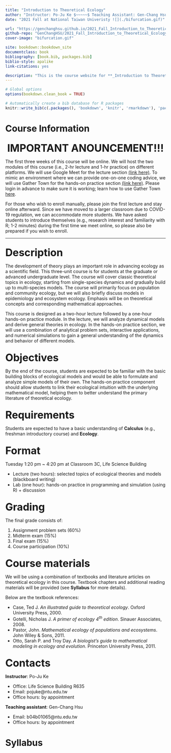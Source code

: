 ```yaml
--- 
title: "Introduction to Theoretical Ecology"
author: "Instructor: Po-Ju Ke $~~~~~$ Teaching Assistant: Gen-Chang Hsu"
date: "2021 Fall at National Taiwan Univeristy ![](./bifurcation.gif)"

url: "https://genchanghsu.github.io/2021_Fall_Introduction_to_Theoretical_Ecology/"
github-repo: "GenChangHSU/2021_Fall_Introduction_to_Theoretical_Ecology"
cover-image: "bifurcation.gif"

site: bookdown::bookdown_site
documentclass: book
bibliography: [book.bib, packages.bib]
biblio-style: apalike
link-citations: yes

description: "This is the course website for **_Introduction to Theoretical Ecology_** 2021 Fall at National Taiwan University."
---
```


```r
# Global options
options(bookdown.clean_book = TRUE)

# Automatically create a bib database for R packages
knitr::write_bib(c(.packages(), 'bookdown', 'knitr', 'rmarkdown'), 'packages.bib')

```

# Course Information {-}

<p style = "font-size: 24pt; margin-bottom: 5px; margin-top: 25px; text-align: center"> **IMPORTANT ANOUNCEMENT!!!** </p>
The first three weeks of this course will be online. We will host the two modules of this course (i.e., 2-hr lecture and 1-hr practice) on different platforms. We will use Google Meet for the lecture section [(link here)](https://meet.google.com/nzd-cdjp-kbt){target="_blank"}. To mimic an environment where we can provide one-on-one coding advice, we will use Gather Town for the hands-on practice section [(link here)](https://gather.town/app/osrqFSf0a7q0I6uo/TheoreticalEcology){target="_blank"}. Please login in advance to make sure it is working; learn how to use Gather Town [here](https://www.youtube.com/watch?v=89at5EvCEvk){target="_blank"}.

For those who wish to enroll manually, please join the first lecture and stay online afterward. Since we have moved to a larger classroom due to COVID-19 regulation, we can accommodate more students. We have asked students to introduce themselves (e.g., research interest and familiarity with R; 1-2 minutes) during the first time we meet online, so please also be prepared if you wish to enroll.

********************************************************************************

<p style = "font-size: 24pt; margin-bottom: 5px; margin-top: 25px"> **Description** </p> The development of theory plays an important role in advancing ecology as a scientific field. This three-unit course is for students at the graduate or advanced undergraduate level. The course will cover classic theoretical topics in ecology, starting from single-species dynamics and gradually build up to multi-species models. The course will primarily focus on population and community ecology, but we will also briefly discuss models in epidemiology and ecosystem ecology. Emphasis will be on theoretical concepts and corresponding mathematical approaches.

This course is designed as a two-hour lecture followed by a one-hour hands-on practice module. In the lecture, we will analyze dynamical models and derive general theories in ecology. In the hands-on practice section, we will use a combination of analytical problem sets, interactive applications, and numerical simulations to gain a general understanding of the dynamics and behavior of different models. 

<p style = "font-size: 24pt; margin-bottom: 5px; margin-top: 25px"> **Objectives** </p>
By the end of the course, students are expected to be familiar with the basic building blocks of ecological models and would be able to formulate and analyze simple models of their own. The hands-on practice component should allow students to link their ecological intuition with the underlying mathematical model, helping them to better understand the primary literature of theoretical ecology. 

<p style = "font-size: 24pt; margin-bottom: 5px; margin-top: 25px"> **Requirements** </p>
Students are expected to have a basic understanding of **Calculus** (e.g., freshman introductory course) and **Ecology**.

<p style = "font-size: 24pt; margin-bottom: 5px; margin-top: 25px"> **Format** </p>
Tuesday 1:20 pm ~ 4:20 pm at Classroom 3C, Life Science Building

- Lecture (two hours): selected topics of ecological theories and models (blackboard writing) 
- Lab (one hour): hands-on practice in programming and simulation (using R) + discussion

<p style = "font-size: 24pt; margin-bottom: 5px; margin-top: 25px"> **Grading** </p>
The final grade consists of:

(1) Assignment problem sets (60%)
(2) Midterm exam (15%)
(3) Final exam (15%)
(4) Course participation (10%)

<p style = "font-size: 24pt; margin-bottom: 5px; margin-top: 25px"> **Course materials** </p>
We will be using a combination of textbooks and literature articles on theoretical ecology in this course. Textbook chapters and additional reading materials will be provided (see **Syllabus** for more details).

Below are the textbook references:

- Case, Ted J. *An illustrated guide to theoretical ecology*. Oxford University Press, 2000.
- Gotelli, Nicholas J. *A primer of ecology 4^th^ edition*. Sinauer Associates, 2008.
- Pastor, John. *Mathematical ecology of populations and ecosystems*. John Wiley & Sons, 2011.
- Otto, Sarah P. and Troy Day. *A biologist's guide to mathematical modeling in ecology and evolution*. Princeton University Press, 2011.

<p style = "font-size: 24pt; margin-bottom: 5px; margin-top: 25px"> **Contacts** </p>
**Instructor**: Po-Ju Ke

- Office: Life Science Building R635
- Email: pojuke@ntu.edu.tw
- Office hours: by appointment

**Teaching assistant**: Gen-Chang Hsu

- Email: b04b01065@ntu.edu.tw
- Office hours: by appointment


# Syllabus {-}

<!-- ```{r, echo = FALSE, message = F, warning = F, error = F} -->
<!-- library(tidyverse) -->
<!-- library(knitr) -->
<!-- library(kableExtra) -->

<!-- syllabus <- tibble( -->
<!--   Date = c("**Week 1** <span style='vertical-align:-30%'> </span> -->
<!--            <br> 28-Sept-2021", -->
<!--            "**Week 2** <span style='vertical-align:-30%'> </span> -->
<!--            <br> 05-Oct-2021", -->
<!--            "**Week 3** <span style='vertical-align:-30%'> </span> -->
<!--            <br> 12-Oct-2021", -->
<!--            "**Week 4** <span style='vertical-align:-30%'> </span> -->
<!--            <br> 19-Oct-2021", -->
<!--            "**Week 5** <span style='vertical-align:-30%'> </span> -->
<!--            <br> 26-Oct-2021", -->
<!--            "**Week 6** <span style='vertical-align:-30%'> </span> -->
<!--            <br> 02-Nov-2021", -->
<!--            "**Week 7** <span style='vertical-align:-30%'> </span> -->
<!--            <br> 09-Nov-2021", -->
<!--            "**Week 8** <span style='vertical-align:-30%'> </span> -->
<!--            <br> 16-Nov-2021", -->
<!--            "**Week 9** <span style='vertical-align:-30%'> </span> -->
<!--            <br> 23-Nov-2021", -->
<!--            "**Week 10** <span style='vertical-align:-30%'> </span> -->
<!--            <br> 30-Nov-2021", -->
<!--            "**Week 11** <span style='vertical-align:-30%'> </span> -->
<!--            <br> 07-Dec-2021", -->
<!--            "**Week 12** <span style='vertical-align:-30%'> </span> -->
<!--            <br> 14-Dec-2021", -->
<!--            "**Week 13** <span style='vertical-align:-30%'> </span> -->
<!--            <br> 21-Dec-2021", -->
<!--            "**Week 14** <span style='vertical-align:-30%'> </span> -->
<!--            <br> 28-Dec-2021", -->
<!--            "**Week 15** <span style='vertical-align:-30%'> </span> -->
<!--            <br> 04-Jan-2022", -->
<!--            "**Week 16** <span style='vertical-align:-30%'> </span> -->
<!--            <br> 11-Jan-2022"), -->

<!--   `Lecture topic` = c("Introduction: what is theoretical ecology?", -->
<!--                       "Exponential population growth", -->
<!--                       "Logistic population growth and stability analysis", -->
<!--                       "Discrete exponential and logistic models", -->
<!--                       "Age-structured models", -->
<!--                       "Metapopulations and patch occupancy models", -->
<!--                       "Lotka-Volterra model of competition: graphical analysis", -->
<!--                       "Lotka-Volterra model of competition: linear stability analysis", -->
<!--                       "Midterm exam", -->
<!--                       "Modern coexistence theory & Lotka-Volterra model of predator-prey interactions (1)", -->
<!--                       "Lotka-Volterra model of predator-prey interactions (2)", -->
<!--                       "Resource competition: R* models", -->
<!--                       "Multispecies models of competition: apparent competition", -->
<!--                       "Disease dynamics and SIR models", -->
<!--                       "Course review & open discussion", -->
<!--                       "Final exam"), -->

<!--   Lab = c(" \\- ", -->
<!--           'Solving exponential growth equation using "deSolve" & Visualization', -->
<!--           'Solving logistic growth equation using "deSolve" & Visualization', -->
<!--           "Modeling discrete logistic growth using for loops & Visualization", -->
<!--           "Analyzing Leslie matrix using for loops and eigenanalysis", -->
<!--           "Building and analyzing a model on plant-soil dynamics", -->
<!--           "Visualizing state-phase diagrams of Lotka-Volterra competition model", -->
<!--           "Analyzing system dynamics of Lotka-Volterra competition model", -->
<!--           " \\- ", -->
<!--           "Analyzing Lotka-Volterra model of predator-prey interactions (basic)", -->
<!--           "Analyzing Lotka-Volterra model of predator-prey interactions (variants)", -->
<!--           "Analyzing the dynamics of various consumer-resource systems", -->
<!--           "Visualizing the area of prey coexistence under apparent competition", -->
<!--           "Analyzing the SIR model with demography & Visualization", -->
<!--           " \\- ", -->
<!--           " \\- "), -->


<!--   Readings = c("Grainger et al., 2021", -->
<!--                "Gotelli [Ch.1] <br> Case [Ch.1]", -->
<!--                "Gotelli [Ch.2] <br> Case [Ch.5] <br> Otto & Day [Ch.5]", -->
<!--                "May, 1976", -->
<!--                "Gotelli [Ch.3] <br> Case[Ch.3]", -->
<!--                "Gotelli [Ch.4] <br> Case [Ch.16]", -->
<!--                "Gotelli [Ch.5] <br> Case [Ch.14]", -->
<!--                "Otto & Day [Ch.8]", -->
<!--                " $~~~~~~~~~~~~$ \\- ", -->
<!--                "Broekman et al., 2019", -->
<!--                "Gotelli [Ch.6] <br> Case [Ch.12 & 13]", -->
<!--                "Armstrong & McGehee, 1980 <br> Tilman, 1980", -->
<!--                "Holt, 1977", -->
<!--                "Anderson & May, 1979", -->
<!--                " $~~~~~~~~~~~~$ \\- ", -->
<!--                " $~~~~~~~~~~~~$ \\- ")   -->

<!-- ) -->

<!-- kbl(syllabus, align = "cccl", escape = F) %>%   -->
<!--   kable_paper(full_width = T,  -->
<!--               html_font = "Arial", -->
<!--               font_size = 17) %>% -->
<!--   kable_styling(bootstrap_options = c("bordered")) %>% -->
<!--   row_spec(0, bold = T, color = "black", font_size = 20) %>% -->
<!--   column_spec(1, width = "10em", border_right = T) %>% -->
<!--   column_spec(2, width = "17em") %>% -->
<!--   column_spec(3, width = "17em") %>% -->
<!--   column_spec(4, width = "13em") -->

<!-- ``` -->


